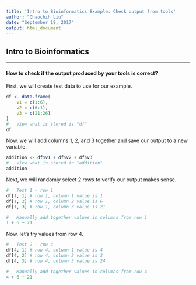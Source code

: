 ---
title: 'Intro to Bioinformatics Example: Check output from tools'
author: "Chaochih Liu"
date: "September 19, 2017"
output: html_document
---

## Intro to Bioinformatics

---

#### How to check if the output produced by your tools is correct?

First, we will create test data to use for our example.

```{r}
df <- data.frame(
    v1 = c(1:6),
    v2 = c(6:1),
    v3 = c(21:26)
)
#   View what is stored is "df"
df
```

Now, we will add columns 1, 2, and 3 together and save our output to a new variable.

```{r}
addition <- df$v1 + df$v2 + df$v3
#   View what is stored in "addition"
addition
```

Next, we will randomly select 2 rows to verify our output makes sense.

```{r}
#   Test 1 - row 1
df[1, 1] # row 1, column 1 value is 1
df[1, 2] # row 1, column 2 value is 6
df[1, 3] # row 1, column 3 value is 21

#   Manually add together values in columns from row 1
1 + 6 + 21
```

Now, let's try values from row 4.

```{r}
#   Test 2 - row 4
df[4, 1] # row 4, column 1 value is 4
df[4, 2] # row 4, column 2 value is 3
df[4, 3] # row 4, column 3 value is 24

#   Manually add together values in columns from row 4
4 + 6 + 21
```

